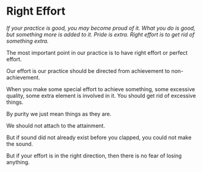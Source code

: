# Right Effort

_If your practice is good, you may become proud of it. What you do is good, but something more is added to it. Pride is extra. Right effort is to get rid of something extra._

The most important point in our practice is to have right effort or perfect effort.

Our effort is our practice should be directed from achievement to non-achievement.

When you make some special effort to achieve something, some excessive quality, some extra element is involved in it. You should get rid of excessive things.

By purity we just mean things as they are.

We should not attach to the attainment.

But if sound did not already exist before you clapped, you could not make the sound.

But if your effort is in the right direction, then there is no fear of losing anything.
